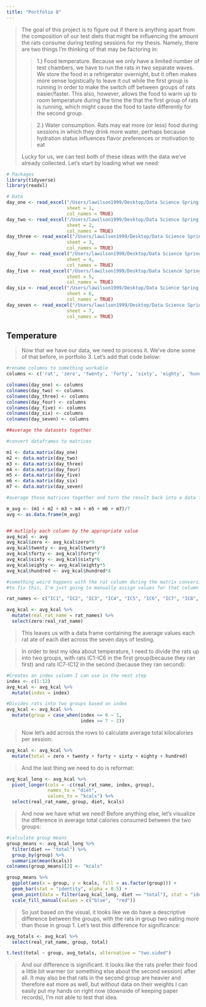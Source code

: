```yaml
---
title: "Portfolio 8"
---
```


> The goal of this project is to figure out if there is anything apart from the composition of our test diets that might be influencing the amount the rats consume during testing sessions for my thesis. Namely, there are two things I'm thinking of that may be factoring in:
>
> > 1.) Food temperature. Because we only have a limited number of test chambers, we have to run the rats in two separate waves. We store the food in a refrigerator overnight, but it often makes more sense logistically to leave it out while the first group is running in order to make the switch off between groups of rats easier/faster. This also, however, allows the food to warm up to room temperature during the time the that the first group of rats is running, which might cause the food to taste differently for the second group.
>
> > 2.) Water consumption. Rats may eat more (or less) food during sessions in which they drink more water, perhaps because hydration status influences flavor preferences or motivation to eat
>
> Lucky for us, we can test both of these ideas with the data we've already collected. Let's start by loading what we need:

```r
# Packages
library(tidyverse)
library(readxl)

# Data
day_one <- read_excel("/Users/lawilson1999/Desktop/Data Science Spring 2023/Portfolio/p03/IC Diet Choice.xlsx",
                      sheet = 1,
                      col_names = TRUE)
day_two <- read_excel("/Users/lawilson1999/Desktop/Data Science Spring 2023/Portfolio/p03/IC Diet Choice.xlsx",
                      sheet = 2,
                      col_names = TRUE)
day_three <- read_excel("/Users/lawilson1999/Desktop/Data Science Spring 2023/Portfolio/p03/IC Diet Choice.xlsx",
                      sheet = 3,
                      col_names = TRUE)
day_four <- read_excel("/Users/lawilson1999/Desktop/Data Science Spring 2023/Portfolio/p03/IC Diet Choice.xlsx",
                      sheet = 4,
                      col_names = TRUE)
day_five <- read_excel("/Users/lawilson1999/Desktop/Data Science Spring 2023/Portfolio/p03/IC Diet Choice.xlsx",
                      sheet = 5,
                      col_names = TRUE)
day_six <- read_excel("/Users/lawilson1999/Desktop/Data Science Spring 2023/Portfolio/p03/IC Diet Choice.xlsx",
                      sheet = 6,
                      col_names = TRUE)
day_seven <- read_excel("/Users/lawilson1999/Desktop/Data Science Spring 2023/Portfolio/p03/IC Diet Choice.xlsx",
                      sheet = 7,
                      col_names = TRUE)
```

## Temperature

> Now that we have our data, we need to process it. We've done some of that before, in portfolio 3. Let's add that code below:

```r
#rename columns to something workable
columns <- c('rat', 'zero', 'twenty', 'forty', 'sixty', 'eighty', 'hundred', 'water')

colnames(day_one) <- columns
colnames(day_two) <- columns
colnames(day_three) <- columns
colnames(day_four) <- columns
colnames(day_five) <- columns
colnames(day_six) <- columns
colnames(day_seven) <- columns

##average the datasets together

#convert dataframes to matrices

m1 <- data.matrix(day_one)
m2 <- data.matrix(day_two)
m3 <- data.matrix(day_three)
m4 <- data.matrix(day_four)
m5 <- data.matrix(day_five)
m6 <- data.matrix(day_six)
m7 <- data.matrix(day_seven)

#average those matrices together and turn the result back into a data frame

m_avg <- (m1 + m2 + m3 + m4 + m5 + m6 + m7)/7
avg <- as.data.frame(m_avg)


## mutliply each column by the appropriate value
avg_kcal <- avg
avg_kcal$zero <- avg_kcal$zero*9
avg_kcal$twenty <- avg_kcal$twenty*8
avg_kcal$forty <- avg_kcal$forty*7
avg_kcal$sixty <- avg_kcal$sixty*6
avg_kcal$eighty <- avg_kcal$eighty*5
avg_kcal$hundred <- avg_kcal$hundred*4

#something weird happens with the rat column during the matrix conversion
#to fix this, I'm just going to manually assign values for that column

rat_names <- c("IC1", "IC2", "IC3", "IC4", "IC5", "IC6", "IC7", "IC8", "IC9", "IC10", "IC11", "IC12")

avg_kcal <- avg_kcal %>%
  mutate(real_rat_name = rat_names) %>%
  select(zero:real_rat_name)
```

> This leaves us with a data frame containing the average values each rat ate of each diet across the seven days of testing.

> In order to test my idea about temperature, I need to divide the rats up into two groups, with rats IC1-IC6 in the first group(because they ran first) and rats IC7-IC12 in the second (because they ran second):

```r
#Creates an index column I can use in the next step
index <- c(1:12)
avg_kcal <- avg_kcal %>%
  mutate(index = index)

#Divides rats into two groups based on index
avg_kcal <- avg_kcal %>%
  mutate(group = case_when(index <= 6 ~ 1,
                           index >= 7 ~ 2))
```

> Now let's add across the rows to calculate average total kilocalories per session:

```r
avg_kcal <- avg_kcal %>%
  mutate(total = zero + twenty + forty + sixty + eighty + hundred)
```

> And the last thing we need to do is reformat:

```r
avg_kcal_long <- avg_kcal %>%
  pivot_longer(cols = -c(real_rat_name, index, group),
               names_to = "diet",
               values_to = "kcals") %>%
  select(real_rat_name, group, diet, kcals)
```

> And now we have what we need! Before anything else, let's visualize the difference in average total calories consumed between the two groups:

```r
#calculate group means
group_means <- avg_kcal_long %>%
  filter(diet == "total") %>%
  group_by(group) %>%
  summarize(mean(kcals))
colnames(group_means)[2] <- "kcals"

group_means %>%
  ggplot(aes(x = group, y = kcals, fill = as.factor(group))) +
  geom_bar(stat = "identity", alpha = 0.5) +
  geom_point(data = filter(avg_kcal_long, diet == "total"), stat = "identity") +
  scale_fill_manual(values = c("blue",  "red"))
```

> So just based on the visual,  it looks like we do have a descriptive difference between the groups,  with the rats in group two eating more than those in group 1. Let's test this difference for significance:

```r
avg_totals <- avg_kcal %>%
  select(real_rat_name, group, total)

t.test(total ~ group, avg_totals, alternative = "two.sided")
```

> And our difference is significant. It looks like the rats prefer their food a little bit warmer (or something else about the second session) after all. It may also be that rats in the second group are heavier and therefore eat more as well,  but without data on their weights I can easily put my hands on right now (downside of keeping paper records), I'm not able to test that idea.

